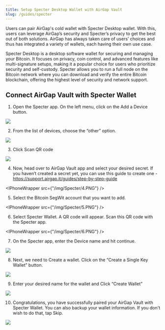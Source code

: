 ```yaml
---
title: Setup Specter Desktop Wallet with AirGap Vault
slug: /guides/specter
---
```



Users can pair AirGap's cold wallet with Specter Desktop wallet. With this, users can leverage AirGap’s security and Specter’s privacy to get the best out of both solutions. AirGap has always taken care of users’ choices and thus has integrated a variety of wallets, each having their own use case.

Specter Desktop is a desktop software wallet for securing and managing your Bitcoin. It focuses on privacy, coin control, and advanced features like multi-signature setups, making it a popular choice for users who prioritize security and self-custody. Specter allows you to run a full node on the Bitcoin network where you can download and verify the entire Bitcoin blockchain, offering the highest level of security and network support.

## Connect AirGap Vault with Specter Wallet

1. Open the Specter app. On the left menu, click on the Add a Device button.

![](/img/Specter/1.PNG)

2. From the list of devices, choose the “other” option.

![](/img/Specter/2.PNG)

3. Click Scan QR code

![](/img/Specter/3.PNG)

4. Now, head over to AirGap Vault app and select your desired secret. If you haven’t created a secret yet, you can use this guide to create one - https://support.airgap.it/guides/step-by-step-guide

<IPhoneWrapper src={"/img/Specter/4.PNG"} />

5. Select the Bitcoin SegWit account that you want to add.

<IPhoneWrapper src={"/img/Specter/5.PNG"} />

6. Select Specter Wallet. A QR code will appear. Scan this QR code with the Specter app.

<IPhoneWrapper src={"/img/Specter/6.PNG"} />

7. On the Specter app, enter the Device name and hit continue.

![](/img/Specter/7.PNG)

8. Next, we need to Create a wallet. Click on the “Create a Single Key Wallet” button.

![](/img/Specter/8.PNG)

9. Enter your desired name for the wallet and Click “Create Wallet”

![](/img/Specter/9.PNG)

10. Congratulations, you have successfully paired your AirGap Vault with Specter Wallet. You can also backup your wallet information. If you don't wish to do that, tap Skip.

![](/img/Specter/10.PNG)
